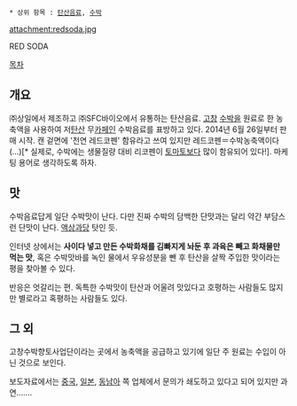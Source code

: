  * 상위 항목 : [[탄산음료]], [[수박]]

attachment:redsoda.jpg

RED SODA

[[목차]]

== 개요 ==
㈜상일에서 제조하고 ㈜SFC바이오에서 유통하는 탄산음료. [[전라북도|고창]] [[수박]]을 원료로 한 농축액을 사용하여 저[[탄산]] 무[[카페인]] 수박음료를 표방하고 있다. 2014년 6월 26일부터 판매 시작. 캔 겉면에 '천연 레드코펜' 함유라고 쓰여 있지만 레드코펜＝수박농축액이다(…)[* 실제로, 수박에는 생물질량 대비 리코펜이 [[토마토]]보다 많이 함유되어 있다!]. 마케팅 용어로 생각하도록 하자.

== 맛 ==
수박음료답게 일단 수박맛이 난다. 다만 진짜 수박의 담백한 단맛과는 달리 약간 부담스런 단맛이 난다. [[액상과당]] 탓인 듯.

인터넷 상에서는 '''사이다 넣고 만든 수박화채를 김빠지게 놔둔 후 과육은 빼고 화채물만 먹는 맛''', 혹은 수박맛바를 녹인 물에서 우유성분을 뺀 후 탄산을 살짝 주입한 맛이라는 평을 찾아볼 수 있다.

반응은 엇갈리는 편. 독특한 수박맛이 탄산과 어울려 맛있다고 호평하는 사람들도 많지만 별로라고 혹평하는 사람들도 있다. 

== 그 외 ==
고창수박향토사업단이라는 곳에서 농축액을 공급하고 있기에 일단 주 원료는 수입이 아닌 것으로 보인다. 

보도자료에서는 [[중국]], [[일본]], [[동남아]] 쪽 업체에서 문의가 쇄도하고 있다고 되어 있지만 과연…….

